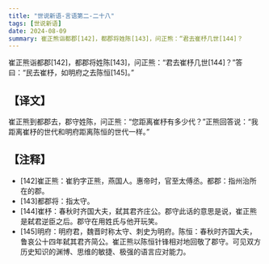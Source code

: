 ```yaml
---
title: "世说新语-言语第二-二十八"
tags: [世说新语]
date: 2024-08-09
summary: 崔正熊诣都郡[142]，都郡将姓陈[143]，问正熊：“君去崔杼几世[144]？
---
```


崔正熊诣都郡[142]，都郡将姓陈[143]，问正熊：“君去崔杼几世[144]？”答曰：“民去崔杼，如明府之去陈恒[145]。”

## 【译文】

崔正熊到都郡去，郡守姓陈，问正熊：“您距离崔杼有多少代？”正熊回答说：“我距离崔杼的世代和明府距离陈恒的世代一样。”

## 【注释】

- [142]崔正熊：崔豹字正熊，燕国人。惠帝时，官至太傅丞。都郡：指州治所在的郡。
- [143]都郡将：指太守。
- [144]崔杼：春秋时齐国大夫，弑其君齐庄公。郡守此话的意思是说，崔正熊是弑君逆臣之后。郡守在用姓氏与他开玩笑。
- [145]明府：明府君，魏晋时称太守、刺史为明府。陈恒：春秋时齐国大夫，鲁哀公十四年弑其君齐简公。崔正熊以陈恒针锋相对地回敬了郡守。可见双方历史知识的渊博、思维的敏捷、极强的语言应对能力。
